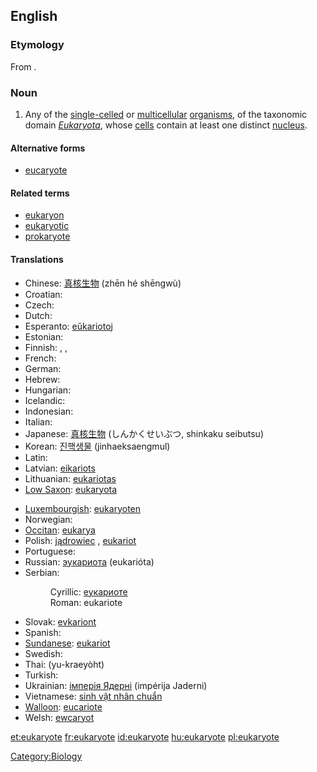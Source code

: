 ==English==

===Etymology===
From {{suffix|eu|}} {{confix|kary|ote}}.

===Noun===
{{wikipedia}}
{{en-noun}}

# Any of the [[single-celled]] or [[multicellular]] [[organism]]s, of the taxonomic domain ''[[Eukaryota]]'', whose [[cell]]s contain at least one distinct [[nucleus]].

====Alternative forms====
* [[eucaryote]]

====Related terms====
* [[eukaryon]]
* [[eukaryotic]]
* [[prokaryote]]

====Translations====
{{trans-top|any of the single-celled or multicellular organisms whose cells contain at least one distinct nucleus}}
* Chinese: [[真核生物]] (zhēn hé shēngwù)
* Croatian: {{t|hr|eukariot|m|alt=eukarìōt}}
* Czech: {{t-|cs|eukaryota}}
* Dutch: {{t+|nl|eukaryoten|p}}
* Esperanto: [[eŭkariotoj]] {{p}}
* Estonian: {{t+|et|eukarüoot|p}}
* Finnish: {{t-|fi|aitotumainen}}, {{t-|fi|aitotumallinen}}, {{t-|fi|eukaryootti}}
* French: {{t+|fr|eucaryote}}
* German: {{t-|de|Eukaryote}}
* Hebrew: {{t+|he|איקריוטיים|p}}
* Hungarian: {{t|hu|eukarióta}}
* Icelandic: {{t-|is|heilkjörnungur|m}}
* Indonesian: {{t-|id|eukaryota|xs=Indonesian}}
* Italian: {{t-|it|eucariota|m}}
* Japanese: [[真核生物]] (しんかくせいぶつ, shinkaku seibutsu)
* Korean: [[진핵생물]] (jinhaeksaengmul)
* Latin: {{t-|la|eukaryota|f}}
* Latvian: [[eikariots]]
* Lithuanian: [[eukariotas]] {{m}}
* [[Low Saxon]]: [[eukaryota]]
{{trans-mid}}
* [[Luxembourgish]]: [[eukaryoten]] {{p}}
* Norwegian: {{t|no|eukaryoter}}
* [[Occitan]]: [[eukarya]] {{f}}
* Polish: [[jądrowiec]] {{m}}, [[eukariot]] {{m}}
* Portuguese: {{t-|pt|eukaryota|f}}
* Russian: [[эукариота]] (eukarióta) {{f}}
* Serbian:
*: Cyrillic: [[еукариоте]]
*: Roman: eukariote
* Slovak: [[evkariont]]
* Spanish: {{t+|es|eucarionte|f}}
* [[Sundanese]]: [[eukariot]]
* Swedish: {{t|sv|eukaryoter}}
* Thai: {{Thai|[[ยูแคริโอต]]}} (yu-kraeyòht)
* Turkish: {{t|tr|ökaryot}}
* Ukrainian: [[імперія Ядерні]] (impérija Jaderni) {{f}}
* Vietnamese: [[sinh vật nhân chuẩn]]
* [[Walloon]]: [[eucariote]]
* Welsh: [[ewcaryot]]
{{trans-bottom}}

[[Category:Biology]]

[[et:eukaryote]]
[[fr:eukaryote]]
[[id:eukaryote]]
[[hu:eukaryote]]
[[pl:eukaryote]]